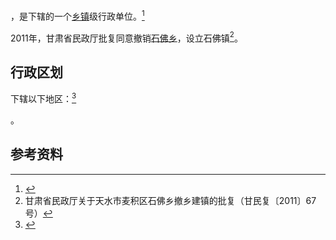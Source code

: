 {{中国乡级行政区|62/05/03/200/000}}

'''{{PAGENAMEBASE}}'''，是{{PRC admin/fullname|62/05/03/200/000|3}}下辖的一个[[乡镇|乡镇]]级行政单位。<ref>{{PRC admin/ref sgc|{{PRC admin/parent|62/05/03/200/000}}}}</ref>

2011年，甘肃省民政厅批复同意撤销[[石佛乡_(天水市)|石佛乡]]，设立石佛镇<ref>甘肃省民政厅关于天水市麦积区石佛乡撤乡建镇的批复（甘民复〔2011〕67号）</ref>。

== 行政区划 ==

{{PAGENAMEBASE}}下辖以下地区：<ref>{{PRC admin/ref sgc|62/05/03/200/000}}</ref>

{{PRC admin/children|62/05/03/200/000}}。

== 参考资料 ==

{{reflist}}

{{行政区划小作品}}
{{PRC admin/navcat|62/05/03/200/000}}